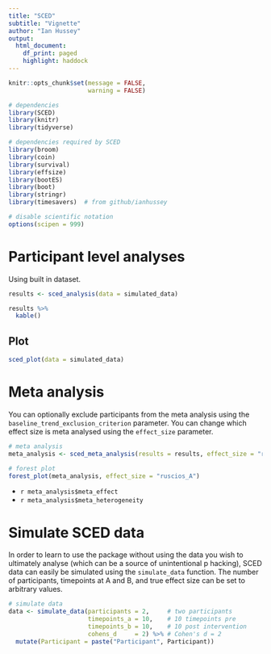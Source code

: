 ```yaml
---
title: "SCED"
subtitle: "Vignette"
author: "Ian Hussey"
output:
  html_document:
    df_print: paged
    highlight: haddock
---
```


```r

knitr::opts_chunk$set(message = FALSE, 
                      warning = FALSE)

```

```r

# dependencies
library(SCED)
library(knitr)
library(tidyverse)

# dependencies required by SCED
library(broom)
library(coin)
library(survival)
library(effsize)
library(bootES)
library(boot)
library(stringr)
library(timesavers)  # from github/ianhussey

# disable scientific notation
options(scipen = 999) 

```

# Participant level analyses

Using built in dataset.

```r

results <- sced_analysis(data = simulated_data)

results %>%
  kable()

```

## Plot 

```r

sced_plot(data = simulated_data)

```

# Meta analysis

You can optionally exclude participants from the meta analysis using the `baseline_trend_exclusion_criterion` parameter. You can change which effect size is meta analysed using the `effect_size` parameter.

```r

# meta analysis
meta_analysis <- sced_meta_analysis(results = results, effect_size = "ruscios_A")

# forest plot
forest_plot(meta_analysis, effect_size = "ruscios_A")

```

- `r meta_analysis$meta_effect`
- `r meta_analysis$meta_heterogeneity`

# Simulate SCED data

In order to learn to use the package without using the data you wish to ultimately analyse (which can be a source of unintentional p hacking), SCED data can easily be simulated using the `simulate_data` function. The number of participants, timepoints at A and B, and true effect size can be set to arbitrary values.

```r

# simulate data
data <- simulate_data(participants = 2,     # two participants
                      timepoints_a = 10,    # 10 timepoints pre 
                      timepoints_b = 10,    # 10 post intervention
                      cohens_d     = 2) %>% # Cohen's d = 2
  mutate(Participant = paste("Participant", Participant))

```